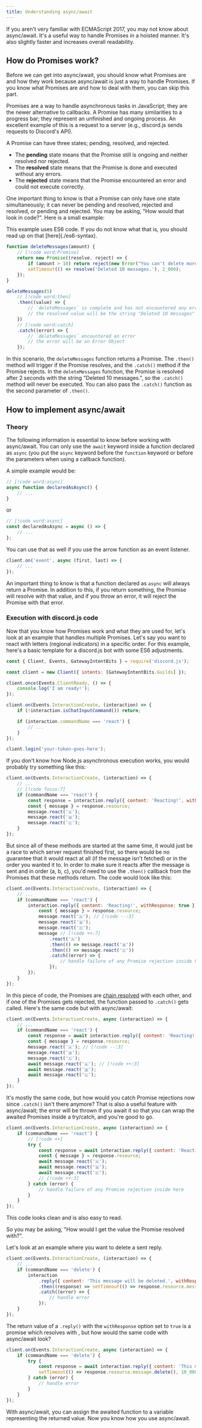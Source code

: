 ```yaml
---
title: Understanding async/await
---
```


If you aren't very familiar with ECMAScript 2017, you may not know about async/await. It's a useful way to handle Promises in a hoisted manner. It's also slightly faster and increases overall readability.

## How do Promises work?

Before we can get into async/await, you should know what Promises are and how they work because async/await is just a way to handle Promises. If you know what Promises are and how to deal with them, you can skip this part.

Promises are a way to handle asynchronous tasks in JavaScript; they are the newer alternative to callbacks. A Promise has many similarities to a progress bar; they represent an unfinished and ongoing process. An excellent example of this is a request to a server (e.g., discord.js sends requests to Discord's API).

A Promise can have three states; pending, resolved, and rejected.

- The **pending** state means that the Promise still is ongoing and neither resolved nor rejected.
- The **resolved** state means that the Promise is done and executed without any errors.
- The **rejected** state means that the Promise encountered an error and could not execute correctly.

One important thing to know is that a Promise can only have one state simultaneously; it can never be pending and resolved, rejected and resolved, or pending and rejected. You may be asking, "How would that look in code?". Here is a small example:

<Callout>
	This example uses ES6 code. If you do not know what that is, you should read up on that [here](./es6-syntax).
</Callout>

```js
function deleteMessages(amount) {
	// [!code word:Promise]
	return new Promise((resolve, reject) => {
		if (amount > 10) return reject(new Error("You can't delete more than 10 Messages at a time."));
		setTimeout(() => resolve('Deleted 10 messages.'), 2_000);
	});
}

deleteMessages(5)
	// [!code word:then]
	.then((value) => {
		// `deleteMessages` is complete and has not encountered any errors
		// the resolved value will be the string "Deleted 10 messages"
	})
	// [!code word:catch]
	.catch((error) => {
		// `deleteMessages` encountered an error
		// the error will be an Error Object
	});
```

In this scenario, the `deleteMessages` function returns a Promise. The `.then()` method will trigger if the Promise resolves, and the `.catch()` method if the Promise rejects. In the `deleteMessages` function, the Promise is resolved after 2 seconds with the string "Deleted 10 messages.", so the `.catch()` method will never be executed. You can also pass the `.catch()` function as the second parameter of `.then()`.

## How to implement async/await

### Theory

The following information is essential to know before working with async/await. You can only use the `await` keyword inside a function declared as `async` (you put the `async` keyword before the `function` keyword or before the parameters when using a callback function).

A simple example would be:

```js
// [!code word:async]
async function declaredAsAsync() {
	// ...
}
```

or

```js
// [!code word:async]
const declaredAsAsync = async () => {
	// ...
};
```

You can use that as well if you use the arrow function as an event listener.

```js
client.on('event', async (first, last) => {
	// ...
});
```

An important thing to know is that a function declared as `async` will always return a Promise. In addition to this, if you return something, the Promise will resolve with that value, and if you throw an error, it will reject the Promise with that error.

### Execution with discord.js code

Now that you know how Promises work and what they are used for, let's look at an example that handles multiple Promises. Let's say you want to react with letters (regional indicators) in a specific order. For this example, here's a basic template for a discord.js bot with some ES6 adjustments.

```js title="promise-example.js" lineNumbers
const { Client, Events, GatewayIntentBits } = require('discord.js');

const client = new Client({ intents: [GatewayIntentBits.Guilds] });

client.once(Events.ClientReady, () => {
	console.log('I am ready!');
});

client.on(Events.InteractionCreate, (interaction) => {
	if (!interaction.isChatInputCommand()) return;

	if (interaction.commandName === 'react') {
		// ...
	}
});

client.login('your-token-goes-here');
```

If you don't know how Node.js asynchronous execution works, you would probably try something like this:

```js title="promise-example.js" lineNumbers=9
client.on(Events.InteractionCreate, (interaction) => {
	// ...
	// [!code focus:7]
	if (commandName === 'react') {
		const response = interaction.reply({ content: 'Reacting!', withResponse: true }); // [!code ++:5]
		const { message } = response.resource;
		message.react('🇦');
		message.react('🇧');
		message.react('🇨');
	}
});
```

But since all of these methods are started at the same time, it would just be a race to which server request finished first, so there would be no guarantee that it would react at all (if the message isn't fetched) or in the order you wanted it to. In order to make sure it reacts after the message is sent and in order (a, b, c), you'd need to use the `.then()` callback from the Promises that these methods return. The code would look like this:

```js title="promise-example.js" lineNumbers=9
client.on(Events.InteractionCreate, (interaction) => {
	// ...
	if (commandName === 'react') {
		interaction.reply({ content: 'Reacting!', withResponse: true }).then((response) => {
			const { message } = response.resource;
			message.react('🇦'); // [!code --:3]
			message.react('🇧');
			message.react('🇨');
			message // [!code ++:7]
				.react('🇦')
				.then(() => message.react('🇧'))
				.then(() => message.react('🇨'))
				.catch((error) => {
					// handle failure of any Promise rejection inside here
				});
		});
	}
});
```

In this piece of code, the Promises are [chain resolved](https://developer.mozilla.org/docs/Web/JavaScript/Reference/Global_Objects/Promise/then#Chaining) with each other, and if one of the Promises gets rejected, the function passed to `.catch()` gets called. Here's the same code but with async/await:

```js title="promise-example.js" lineNumbers=9
client.on(Events.InteractionCreate, async (interaction) => {
	// ...
	if (commandName === 'react') {
		const response = await interaction.reply({ content: 'Reacting!', withResponse: true });
		const { message } = response.resource;
		message.react('🇦'); // [!code --:3]
		message.react('🇧');
		message.react('🇨');
		await message.react('🇦'); // [!code ++:3]
		await message.react('🇧');
		await message.react('🇨');
	}
});
```

It's mostly the same code, but how would you catch Promise rejections now since `.catch()` isn't there anymore? That is also a useful feature with async/await; the error will be thrown if you await it so that you can wrap the awaited Promises inside a try/catch, and you're good to go.

```js title="promise-example.js" lineNumbers=9
client.on(Events.InteractionCreate, async (interaction) => {
	if (commandName === 'react') {
		// [!code ++]
		try {
			const response = await interaction.reply({ content: 'Reacting!', withResponse: true });
			const { message } = response.resource;
			await message.react('🇦');
			await message.react('🇧');
			await message.react('🇨');
			// [!code ++:3]
		} catch (error) {
			// handle failure of any Promise rejection inside here
		}
	}
});
```

This code looks clean and is also easy to read.

So you may be asking, "How would I get the value the Promise resolved with?".

Let's look at an example where you want to delete a sent reply.

```js title="promise-example.js"
client.on(Events.InteractionCreate, (interaction) => {
	// ...
	if (commandName === 'delete') {
		interaction
			.reply({ content: 'This message will be deleted.', withResponse: true })
			.then((response) => setTimeout(() => response.resource.message.delete(), 10_000)) // [!code word:response]
			.catch((error) => {
				// handle error
			});
	}
});
```

The return value of a `.reply()` with the `withResponse` option set to `true` is a promise which resolves with <DocsLink path="InteractionCallbackResponse:Class" />, but how would the same code with async/await look?

```js title="promise-example.js"
client.on(Events.InteractionCreate, async (interaction) => {
	if (commandName === 'delete') {
		try {
			const response = await interaction.reply({ content: 'This message will be deleted.', withResponse: true }); // [!code word:response]
			setTimeout(() => response.resource.message.delete(), 10_000);
		} catch (error) {
			// handle error
		}
	}
});
```

With async/await, you can assign the awaited function to a variable representing the returned value. Now you know how you use async/await.
